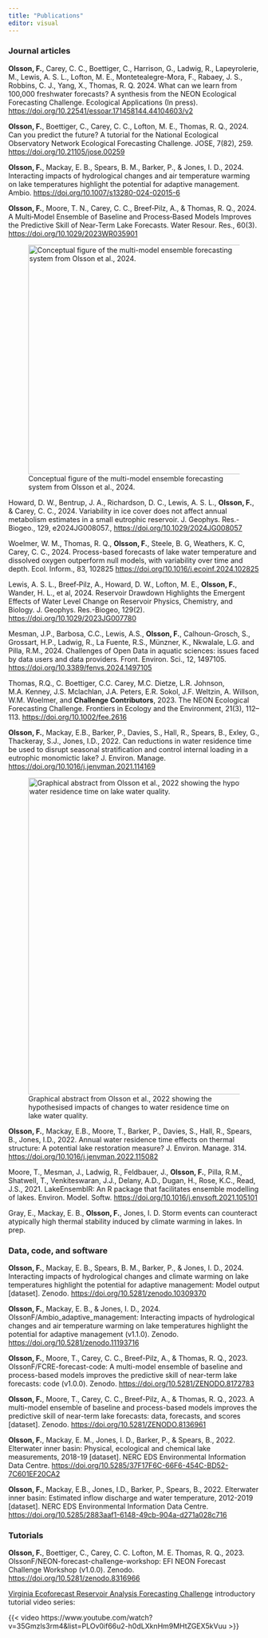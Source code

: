 ```yaml
---
title: "Publications"
editor: visual
---
```


### Journal articles

**Olsson, F.**, Carey, C. C., Boettiger, C., Harrison, G., Ladwig, R., Lapeyrolerie, M., Lewis, A. S. L., Lofton, M. E., Montetealegre-Mora, F., Rabaey, J. S., Robbins, C. J., Yang, X., Thomas, R. Q. 2024. What can we learn from 100,000 freshwater forecasts? A synthesis from the NEON Ecological Forecasting Challenge. Ecological Applications (In press). <https://doi.org/10.22541/essoar.171458144.44104603/v2>

**Olsson, F.**, Boettiger, C., Carey, C. C., Lofton, M. E., Thomas, R. Q., 2024. Can you predict the future? A tutorial for the National Ecological Observatory Network Ecological Forecasting Challenge. JOSE, 7(82), 259. <https://doi.org/10.21105/jose.00259>

**Olsson, F.**, Mackay, E. B., Spears, B. M., Barker, P., & Jones, I. D., 2024. Interacting impacts of hydrological changes and air temperature warming on lake temperatures highlight the potential for adaptive management. Ambio. <https://doi.org/10.1007/s13280-024-02015-6>

**Olsson, F.**, Moore, T. N., Carey, C. C., Breef‐Pilz, A., & Thomas, R. Q., 2024. A Multi‐Model Ensemble of Baseline and Process‐Based Models Improves the Predictive Skill of Near‐Term Lake Forecasts. Water Resour. Res., 60(3). <https://doi.org/10.1029/2023WR035901>

![Conceptual figure of the multi-model ensemble forecasting system from Olsson et al., 2024.](images/WRRconcept.png){.lightbox fig-alt="Box and arrow diagram of the generation of multi-model ensemble water temperature forecasts" fig-align="center" width="460"}

Howard, D. W., Bentrup, J. A., Richardson, D. C., Lewis, A. S. L., **Olsson, F.**, & Carey, C. C., 2024. Variability in ice cover does not affect annual metabolism estimates in a small eutrophic reservoir. J. Geophys. Res.-Biogeo., 129, e2024JG008057., <https://doi.org/10.1029/2024JG008057>

Woelmer, W. M., Thomas, R. Q., **Olsson, F.**, Steele, B. G, Weathers, K. C, Carey, C. C., 2024. Process-based forecasts of lake water temperature and dissolved oxygen outperform null models, with variability over time and depth. Ecol. Inform., 83, 102825  <https://doi.org/10.1016/j.ecoinf.2024.102825>

Lewis, A. S. L., Breef‐Pilz, A., Howard, D. W., Lofton, M. E., **Olsson, F.**, Wander, H. L., et al, 2024. Reservoir Drawdown Highlights the Emergent Effects of Water Level Change on Reservoir Physics, Chemistry, and Biology. J. Geophys. Res.-Biogeo, 129(2). <https://doi.org/10.1029/2023JG007780>

Mesman, J.P., Barbosa, C.C., Lewis, A.S., **Olsson, F.**, Calhoun-Grosch, S., Grossart, H.P., Ladwig, R., La Fuente, R.S., Münzner, K., Nkwalale, L.G. and Pilla, R.M., 2024. Challenges of Open Data in aquatic sciences: issues faced by data users and data providers. Front. Environ. Sci., 12, 1497105. <https://doi.org/10.3389/fenvs.2024.1497105>

Thomas, R.Q., C. Boettiger, C.C. Carey, M.C. Dietze, L.R. Johnson, M.A. Kenney, J.S. Mclachlan, J.A. Peters, E.R. Sokol, J.F. Weltzin, A. Willson, W.M. Woelmer, and **Challenge Contributors**, 2023. The NEON Ecological Forecasting Challenge. Frontiers in Ecology and the Environment, 21(3), 112--113. <https://doi.org/10.1002/fee.2616>

**Olsson, F.**, Mackay, E.B., Barker, P., Davies, S., Hall, R., Spears, B., Exley, G., Thackeray, S.J., Jones, I.D., 2022. Can reductions in water residence time be used to disrupt seasonal stratification and control internal loading in a eutrophic monomictic lake? J. Environ. Manage. <https://doi.org/10.1016/j.jenvman.2021.114169>

![Graphical abstract from Olsson et al., 2022 showing the hypothesised impacts of changes to water residence time on lake water quality.](images/graphicalabstract_JEM.jpg){.lightbox fig-align="center" width="635" fig-alt="Comparisons of hypothesised water quality with and without water residence time management. Shorter water residence times are hypothesised to result in weaker thermal stratification, reduced hypolimnetic anoxia, and improved water quality."}

**Olsson, F.**, Mackay, E.B., Moore, T., Barker, P., Davies, S., Hall, R., Spears, B., Jones, I.D., 2022. Annual water residence time effects on thermal structure: A potential lake restoration measure? J. Environ. Manage. 314. <https://doi.org/10.1016/j.jenvman.2022.115082>

Moore, T., Mesman, J., Ladwig, R., Feldbauer, J., **Olsson, F.**, Pilla, R.M., Shatwell, T., Venkiteswaran, J.J., Delany, A.D., Dugan, H., Rose, K.C., Read, J.S., 2021. LakeEnsemblR: An R package that facilitates ensemble modelling of lakes. Environ. Model. Softw. <https://doi.org/10.1016/j.envsoft.2021.105101>

Gray, E., Mackay, E. B., **Olsson, F.**, Jones, I. D. Storm events can counteract atypically high thermal stability induced by climate warming in lakes. In prep.

### Data, code, and software

**Olsson, F.**, Mackay, E. B., Spears, B. M., Barker, P., & Jones, I. D., 2024. Interacting impacts of hydrological changes and climate warming on lake temperatures highlight the potential for adaptive management: Model output \[dataset\]. Zenodo. <https://doi.org/10.5281/zenodo.10309370>

**Olsson, F.**, Mackay, E. B., & Jones, I. D., 2024. OlssonF/Ambio_adaptive_management: Interacting impacts of hydrological changes and air temperature warming on lake temperatures highlight the potential for adaptive management (v1.1.0). Zenodo. <https://doi.org/10.5281/zenodo.11193716>

**Olsson, F.**, Moore, T., Carey, C. C., Breef-Pilz, A., & Thomas, R. Q., 2023. OlssonF/FCRE-forecast-code: A multi-model ensemble of baseline and process-based models improves the predictive skill of near-term lake forecasts: code (v1.0.0). Zenodo. <https://doi.org/10.5281/ZENODO.8172783>

**Olsson, F.**, Moore, T., Carey, C. C., Breef-Pilz, A., & Thomas, R. Q., 2023. A multi-model ensemble of baseline and process-based models improves the predictive skill of near-term lake forecasts: data, forecasts, and scores \[dataset\]. Zenodo. <https://doi.org/10.5281/ZENODO.8136961>

**Olsson, F.**, Mackay, E. M., Jones, I. D., Barker, P., & Spears, B., 2022. Elterwater inner basin: Physical, ecological and chemical lake measurements, 2018-19 \[dataset\]. NERC EDS Environmental Information Data Centre. <https://doi.org/10.5285/37F17F6C-66F6-454C-BD52-7C601EF20CA2>

**Olsson, F.**, Mackay, E.B., Jones, I.D., Barker, P., Spears, B., 2022. Elterwater inner basin: Estimated inflow discharge and water temperature, 2012-2019 \[dataset\]. NERC EDS Environmental Information Data Centre. <https://doi.org/10.5285/2883aaf1-6148-49cb-904a-d271a028c716>

### Tutorials

**Olsson, F.**, Boettiger, C., Carey, C. C. Lofton, M. E. Thomas, R. Q., 2023. OlssonF/NEON-forecast-challenge-workshop: EFI NEON Forecast Challenge Workshop (v1.0.0). Zenodo. <https://doi.org/10.5281/zenodo.8316966>

[Virginia Ecoforecast Reservoir Analysis Forecasting Challenge](https://www.ltreb-reservoirs.org/vera4cast/learn-more.html) introductory tutorial video series:

{{< video https://www.youtube.com/watch?v=35Gmzls3rm4&list=PLOv0if66u2-h0dLXknHm9MHtZGEX5kVuu >}}
